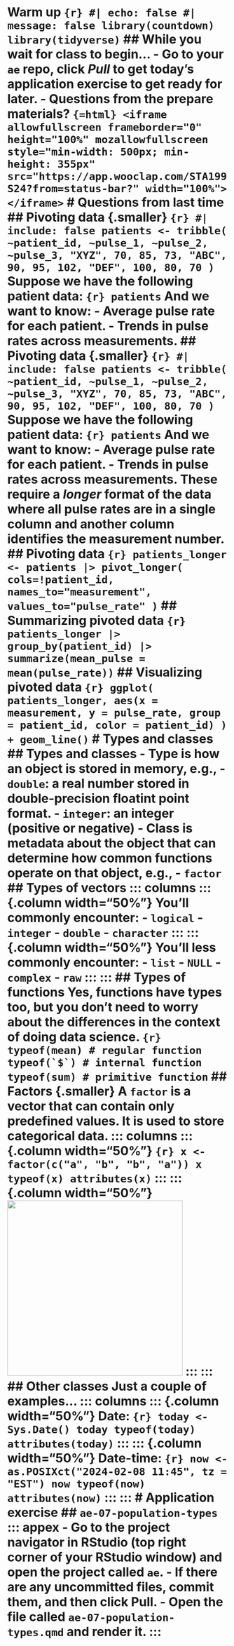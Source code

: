 # Warm up ```{r} #| echo: false #| message: false library(countdown) library(tidyverse) ``` ## While you wait for class to begin... - Go to your `ae` repo, click *Pull* to get today's application exercise to get ready for later. - Questions from the prepare materials? ```{=html} <iframe allowfullscreen frameborder="0" height="100%" mozallowfullscreen style="min-width: 500px; min-height: 355px" src="https://app.wooclap.com/STA199S24?from=status-bar?" width="100%"></iframe> ``` # Questions from last time ## **Pivoting data** {.smaller} ```{r} #| include: false patients <- tribble( ~patient_id, ~pulse_1, ~pulse_2, ~pulse_3, "XYZ", 70, 85, 73, "ABC", 90, 95, 102, "DEF", 100, 80, 70 ) ``` Suppose we have the following patient data: ```{r} patients ``` And we want to know: - Average pulse rate for each patient. - Trends in pulse rates across measurements. ## **Pivoting data** {.smaller} ```{r} #| include: false patients <- tribble( ~patient_id, ~pulse_1, ~pulse_2, ~pulse_3, "XYZ", 70, 85, 73, "ABC", 90, 95, 102, "DEF", 100, 80, 70 ) ``` Suppose we have the following patient data: ```{r} patients ``` And we want to know: - Average pulse rate for each patient. - Trends in pulse rates across measurements. These require a *longer* format of the data where all pulse rates are in a single column and another column identifies the measurement number. ## Pivoting data ```{r} patients_longer <- patients |> pivot_longer( cols=!patient_id, names_to="measurement", values_to="pulse_rate" ) ``` ## Summarizing pivoted data ```{r} patients_longer |> group_by(patient_id) |> summarize(mean_pulse = mean(pulse_rate)) ``` ## Visualizing pivoted data ```{r} ggplot( patients_longer, aes(x = measurement, y = pulse_rate, group = patient_id, color = patient_id) ) + geom_line() ``` # Types and classes ## Types and classes - Type is how an object is stored in memory, e.g., - `double`: a real number stored in double-precision floatint point format. - `integer`: an integer (positive or negative) - Class is metadata about the object that can determine how common functions operate on that object, e.g., - `factor` ## Types of vectors ::: columns ::: {.column width="50%"} You'll commonly encounter: - `logical` - `integer` - `double` - `character` ::: ::: {.column width="50%"} You'll less commonly encounter: - `list` - `NULL` - `complex` - `raw` ::: ::: ## Types of functions Yes, functions have types too, but you don't need to worry about the differences in the context of doing data science. ```{r} typeof(mean) # regular function typeof(`$`) # internal function typeof(sum) # primitive function ``` ## Factors {.smaller} A `factor` is a vector that can contain only predefined values. It is used to store categorical data. ::: columns ::: {.column width="50%"} ```{r} x <- factor(c("a", "b", "b", "a")) x typeof(x) attributes(x) ``` ::: ::: {.column width="50%"} ![](images/08/factor.png){fig-align="center" width="400"} ::: ::: ## Other classes Just a couple of examples... ::: columns ::: {.column width="50%"} Date: ```{r} today <- Sys.Date() today typeof(today) attributes(today) ``` ::: ::: {.column width="50%"} Date-time: ```{r} now <- as.POSIXct("2024-02-08 11:45", tz = "EST") now typeof(now) attributes(now) ``` ::: ::: # Application exercise ## `ae-07-population-types` ::: appex - Go to the project navigator in RStudio (top right corner of your RStudio window) and open the project called `ae`. - If there are any uncommitted files, commit them, and then click **Pull**. - Open the file called `ae-07-population-types.qmd` and render it. :::